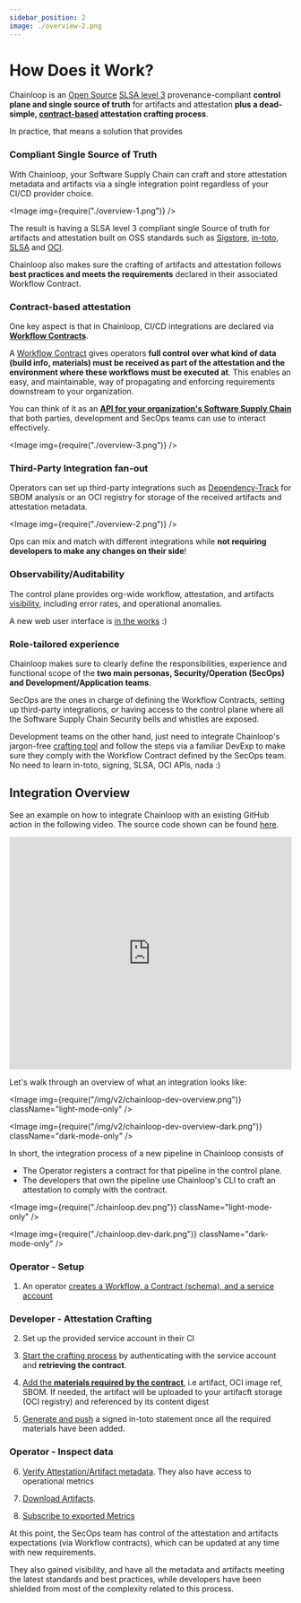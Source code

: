 ```yaml
---
sidebar_position: 2
image: ./overview-2.png
---
```



# How Does it Work?

Chainloop is an [Open Source](https://github.com/chainloop-dev/chainloop) [SLSA level 3](https://slsa.dev/spec/v0.1/requirements#summary-table) provenance-compliant **control plane and single source of truth** for artifacts and attestation **plus a dead-simple, [contract-based](/getting-started/workflow-definition#workflow-contracts) attestation crafting process**.

In practice, that means a solution that provides

### Compliant Single Source of Truth

With Chainloop, your Software Supply Chain can craft and store attestation metadata and artifacts via a single integration point regardless of your CI/CD provider choice.

<Image img={require("./overview-1.png")} />

The result is having a SLSA level 3 compliant single Source of truth for artifacts and attestation built on OSS standards such as [Sigstore](https://www.sigstore.dev/), [in-toto](https://in-toto.io/), [SLSA](https://slsa.dev) and [OCI](https://github.com/opencontainers/image-spec/blob/main/spec.md).

Chainloop also makes sure the crafting of artifacts and attestation follows **best practices and meets the requirements** declared in their associated Workflow Contract.

### Contract-based attestation

One key aspect is that in Chainloop, CI/CD integrations are declared via [**Workflow Contracts**](/getting-started/workflow-definition#workflow-contracts).

A [Workflow Contract](/reference/operator/contract) gives operators **full control over what kind of data (build info, materials) must be received as part of the attestation and the environment where these workflows must be executed at**. This enables an easy, and maintainable, way of propagating and enforcing requirements downstream to your organization.

You can think of it as an [**API for your organization's Software Supply Chain**](/reference/operator/contract) that both parties, development and SecOps teams can use to interact effectively.

<Image img={require("./overview-3.png")} />

### Third-Party Integration fan-out

Operators can set up third-party integrations such as [Dependency-Track](/guides/dependency-track) for SBOM analysis or an OCI registry for storage of the received artifacts and attestation metadata.

<Image img={require("./overview-2.png")} />

Ops can mix and match with different integrations while **not requiring developers to make any changes on their side**!

### Observability/Auditability

The control plane provides org-wide workflow, attestation, and artifacts [visibility](/getting-started/operator-view), including error rates, and operational anomalies.

A new web user interface is [in the works](https://app.chainloop.dev) :)

### Role-tailored experience

Chainloop makes sure to clearly define the responsibilities, experience and functional scope of the **two main personas, Security/Operation (SecOps) and Development/Application teams**.

SecOps are the ones in charge of defining the Workflow Contracts, setting up third-party integrations, or having access to the control plane where all the Software Supply Chain Security bells and whistles are exposed.

Development teams on the other hand, just need to integrate Chainloop's jargon-free [crafting tool](/getting-started/attestation-crafting) and follow the steps via a familiar DevExp to make sure they comply with the Workflow Contract defined by the SecOps team. No need to learn in-toto, signing, SLSA, OCI APIs, nada :)

## Integration Overview

See an example on how to integrate Chainloop with an existing GitHub action in the following video. The source code shown can be found [here](https://github.com/chainloop-dev/integration-demo/tree/main/chainloop-demo).

<iframe
  width="100%"
  height="415"
  src="https://www.youtube.com/embed/iBTVpjNaE6M"
  title="Chainloop demo"
  frameborder="0"
  allow="accelerometer; autoplay; clipboard-write; encrypted-media; gyroscope; picture-in-picture; web-share"
  allowfullscreen
></iframe>

Let's walk through an overview of what an integration looks like:

<Image
  img={require("/img/v2/chainloop-dev-overview.png")}
  className="light-mode-only"
/>

<Image
  img={require("/img/v2/chainloop-dev-overview-dark.png")}
  className="dark-mode-only"
/>

In short, the integration process of a new pipeline in Chainloop consists of

- The Operator registers a contract for that pipeline in the control plane.
- The developers that own the pipeline use Chainloop's CLI to craft an attestation to comply with the contract.

<Image img={require("./chainloop.dev.png")} className="light-mode-only" />

<Image img={require("./chainloop.dev-dark.png")} className="dark-mode-only" />

### Operator - Setup

1. An operator [creates a Workflow, a Contract (schema), and a service account](/getting-started/workflow-definition#workflow-and-contract-creation)

### Developer - Attestation Crafting

2. Set up the provided service account in their CI

3. [Start the crafting process](/getting-started/attestation-crafting#initialization) by authenticating with the service account and **retrieving the contract**.

4. [Add the **materials required by the contract**](/getting-started/attestation-crafting#adding-materials), i.e artifact, OCI image ref, SBOM. If needed, the artifact will be uploaded to your artifacft storage (OCI registry) and referenced by its content digest

5. [Generate and push](/getting-started/attestation-crafting#encode-sign-and-push-attestation) a signed in-toto statement once all the required materials have been added.

### Operator - Inspect data

6. [Verify Attestation/Artifact metadata](/getting-started/operator-view). They also have access to operational metrics

7. [Download Artifacts](/getting-started/operator-view#artifacts-download).

8. [Subscribe to exported Metrics](/getting-started/operator-view#metrics-coming-soon)

At this point, the SecOps team has control of the attestation and artifacts expectations (via Workflow contracts), which can be updated at any time with new requirements.

They also gained visibility, and have all the metadata and artifacts meeting the latest standards and best practices, while developers have been shielded from most of the complexity related to this process.

<MailingListForm />
